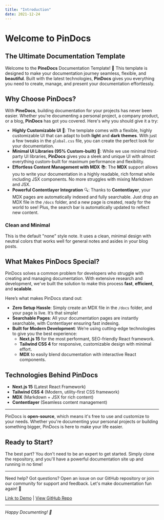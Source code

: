 ```yaml
---
title: "Introduction"
date: 2021-12-24
---
```


# Welcome to **PinDocs** 

## The Ultimate Documentation Template

Welcome to the **PineDocs** Documentation Template! 🎉 This template is designed to make your documentation journey seamless, flexible, and **beautiful**. Built with the latest technologies, **PinDocs** gives you everything you need to create, manage, and present your documentation effortlessly.

## Why Choose PinDocs?

With **PineDocs**, building documentation for your projects has never been easier. Whether you're documenting a personal project, a company product, or a blog, **PinDocs** has got you covered. Here's why you should give it a try:

- **Highly Customizable UI** 🌈: The template comes with a flexible, highly customizable UI that can adapt to both **light** and **dark themes**. With just a few tweaks in the `global.css` file, you can create the perfect look for your documentation.
- **Minimal UI Libraries (95% Custom-built)** 🚀: While we use minimal third-party UI libraries, **PinDocs** gives you a sleek and unique UI with almost everything custom-built for maximum performance and flexibility.
- **Effortless Content Management with MDX** 📚: The **MDX** support allows you to write your documentation in a highly readable, rich format while including JSX components. No more struggles with mixing Markdown and JSX.
- **Powerful Contentlayer Integration** 🔍: Thanks to **Contentlayer**, your MDX pages are automatically indexed and fully searchable. Just drop an MDX file in the `/docs` folder, and a new page is created, ready for the world to see! Plus, the search bar is automatically updated to reflect new content.

 <Note type="success">
    <h3 className="text-lg font-medium mb-2">Clean and Minimal</h3>
    <p>
        This is the default "none" style note. It uses a clean, minimal design with neutral colors that works well
        for general notes and asides in your blog posts.
    </p>
</Note>

## What Makes PinDocs Special?

PinDocs solves a common problem for developers who struggle with creating and managing documentation. With extensive research and development, we've built the solution to make this process **fast**, **efficient**, and **scalable**.

Here’s what makes PinDocs stand out:

- **Zero Setup Hassle**: Simply create an MDX file in the `/docs` folder, and your page is live. It’s that simple!
- **Searchable Pages**: All your documentation pages are instantly searchable, with Contentlayer ensuring fast indexing.
- **Built for Modern Development**: We’re using cutting-edge technologies to give you the best experience:
  - **Next.js 15** for the most performant, SEO-friendly React framework.
  - **Tailwind CSS 4** for responsive, customizable design with minimal effort.
  - **MDX** to easily blend documentation with interactive React components.

## Technologies Behind PinDocs

- **Next.js 15** (Latest React Framework)
- **Tailwind CSS 4** (Modern, utility-first CSS framework)
- **MDX** (Markdown + JSX for rich content)
- **Contentlayer** (Seamless content management)

---

PinDocs is **open-source**, which means it's free to use and customize to your needs. Whether you're documenting your personal projects or building something bigger, PinDocs is here to make your life easier.

## Ready to Start?

The best part? You don't need to be an expert to get started. Simply clone the repository, and you'll have a powerful documentation site up and running in no time!

---

Need help? Got questions? Open an issue on our GitHub repository or join our community for support and feedback. Let's make documentation fun again! 🚀

[Link to Demo](#) | [View GitHub Repo](https://github.com/sanjayc208/pinedocs)

---

*Happy Documenting! 📝*

